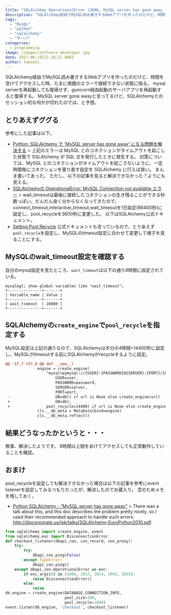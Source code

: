 ```yaml
---
title: "SQLAlchemy OperationalError (2006, MySQL server has gone away (BrokenPipeError(32, 'Broken pipe')) を解決する"
description: "SQLAlchemy経由でMySQL読み書きするWebアプリを作ったのだけど、時間を空けてアクセスした時、たまに掲題のエラーで接続できない状態に陥る。mysql..."
tags:
  - "MySQL"
  - "python"
  - "sqlalchemy"
  - "サーバ"
categories:
  - programming
image: /images/software-developer.jpg
date: 2017-06-19T21:18:37.000Z
author: takashi
---
```




SQLAlchemy経由でMySQL読み書きするWebアプリを作ったのだけど、時間を空けてアクセスした時、たまに掲題のエラーで接続できない状態に陥る。
mysql serverを再起動しても復帰せず、gunicorn経由起動のサーバアプリを再起動すると復帰する。
MySQL server gone awayと言ってるけど、SQLAlchemyとのセッション的な何かが切れたのでは、と予想。
## とりあえずググる
参考にした記事は以下。
* [Python: SQLAlchemy で 'MySQL server has gone away' になる問題を解決する](http://blog.amedama.jp/entry/2015/08/15/133322)
&gt; 上記のエラーは MySQL とのコネクションがタイムアウトを起こした状態で
 SQLAlchemy が SQL 文を発行したときに発生する。 対策については、MySQL とのコネクションがタイムアウトを起こさないように、一定時間毎にコネクションを張り直す設定を SQLAlchemy に行えば良い。
まんま書いてあった。
ただし、以下の記事を見ると解決できなかった？ようにも見える。
* [SQLAlchemyの OperationalError: MySQL Connection not available エラー](http://aroundthedistance.hatenadiary.jp/entry/2015/04/27/121230)
&gt; wait_timeoutは最後に接続したコネクションの生き残ることができる秒数っぽい。だんだん良く分からなくなってきたので、connect_timeout,interactive_timeout,wait_timeoutを1日設定(86400秒)に設定し、pool_recycleを3600秒に変更した。
以下はSQLAlchemy公式ドキュメント。
* [Setting Pool Recycle](http://docs.sqlalchemy.org/en/latest/core/pooling.html#setting-pool-recycle)
公式ドキュメントも言っているので、とりあえず`pool_recycle`を設定し、MySQLのtimeout設定に合わせて変更して様子を見ることにする。
## MySQLのwait_timeout設定を確認する
自分のmysql設定を見たところ、`wait_timeout`は以下の通り8時間に設定されている。
```
mysql&gt; show global variables like "wait_timeout";
+---------------+-------+
| Variable_name | Value |
+---------------+-------+
| wait_timeout  | 28800 |
+---------------+-------+
```
## SQLAlchemyの`create_engine`で`pool_recycle`を指定する
MySQL設定は上記の通りなので、SQLAlchemyは半分の4時間=14400秒に設定し、MySQLがtimeoutする前にSQLAlchemyがrecycleするように設定。
```diff
@@ -57,7 +57,8 @@ def __new__(
              engine = create_engine(
                  "mysql+pymysql://{USER}:{PASSWORD}@{SERVER}:{PORT}/{DB}?charset=utf8".format(
                      USER=user,
                      PASSWORD=password,
                      SERVER=server,
                      PORT=port,
 -                    DB=db)) if url is None else create_engine(url)
 +                    DB=db),
 +                pool_recycle=14400) if url is None else create_engine(url)
              cls.__db_meta = MetaData(bind=engine)
              cls.__db_meta.reflect()
```
## 結果どうなったかというと・・・
無事、解決したようです。
8時間以上間をあけてアクセスしても正常動作していることを確認。
## おまけ
pool_recycleを設定しても解決できなかった場合は以下の記事を参考にevent listenerを設定してみるつもりだったが、解決したのでお蔵入り。
念のためメモを残しておく。
* [Python SQLAlchemy - “MySQL server has gone away"](https://stackoverflow.com/questions/18054224/python-sqlalchemy-mysql-server-has-gone-away)
&gt; There was a talk about this, and this doc describes the problem pretty nicely, so I used their recommended approach to handle such errors: http://discorporate.us/jek/talks/SQLAlchemy-EuroPython2010.pdf
```python
from sqlalchemy import create_engine, event
from sqlalchemy.exc import DisconnectionError
def checkout_listener(dbapi_con, con_record, con_proxy):
    try:
        try:
            dbapi_con.ping(False)
        except TypeError:
            dbapi_con.ping()
    except dbapi_con.OperationalError as exc:
        if exc.args[0] in (2006, 2013, 2014, 2045, 2055):
            raise DisconnectionError()
        else:
            raise
db_engine = create_engine(DATABASE_CONNECTION_INFO,
                          pool_size=100,
                          pool_recycle=3600)
event.listen(db_engine, 'checkout', checkout_listener)
```
